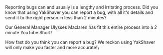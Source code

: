 
Reporting bugs can and usually is a lengthy and irritating process. Did you know that using YakShaver you can report a bug, with all it's details and send it to the right person in less than 2 minutes? 

Our General Manager Ulysses Maclaren has fit this entire process into a 2 minute YouTube Short!

 How fast do you think you can report a bug? We reckon using YakShaver will only make you faster and more accurate!\


<Youtube embedSrc="https://www.youtube.com/shorts/0TPo98R1tnI" />
